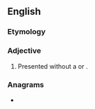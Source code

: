 ==English==

===Etymology===
{{prefix|en|un|sourced}}

===Adjective===
{{en-adj|-}}

# Presented without a {{l|en|source}} or {{l|en|reference}}.
#: {{ux|en|The '''unsourced''' quote was useless as a dictionary citation since no one could tell if it had actually been printed.}}

===Anagrams===
* {{anagrams|en|uncoursed|unscoured}}